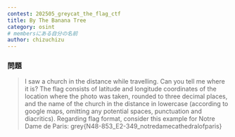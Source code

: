 ```yaml
---
contest: 202505_greycat_the_flag_ctf
title: By The Banana Tree
category: osint
# membersにある自分の名前
author: chizuchizu
---
```


### 問題

> I saw a church in the distance while travelling. Can you tell me where it is?
> The flag consists of latitude and longitude coordinates of the location where the photo was taken, rounded to three decimal places, and the name of the church in the distance in lowercase (according to google maps, omitting any potential spaces, punctuation and diacritics).
> Regarding flag format, consider this example for Notre Dame de Paris: grey{N48-853_E2-349_notredamecathedralofparis}

